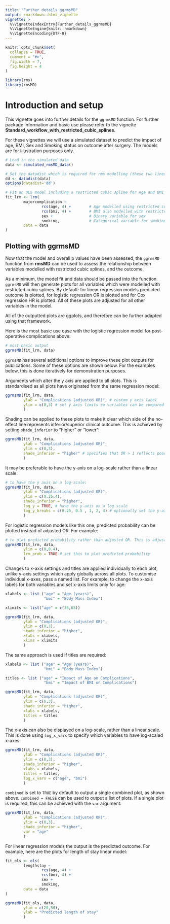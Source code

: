 ```yaml
---
title: "Further details ggrmsMD"
output: rmarkdown::html_vignette
vignette: >
  %\VignetteIndexEntry{Further_details_ggrmsMD}
  %\VignetteEngine{knitr::rmarkdown}
  %\VignetteEncoding{UTF-8}
---
```


```r
knitr::opts_chunk$set(
  collapse = TRUE,
  comment = "#>",
  fig.width = 7,
  fig.height = 4
)
```

```r
library(rms)
library(rmsMD)
```

# Introduction and setup

This vignette goes into further details for the `ggrmsMD` function. For further package information and basic use please refer to the vignette **Standard_workflow_with_restricted_cubic_splines**.

For these vignettes we will use a simulated dataset to predict the impact of age, BMI, Sex and Smoking status on outcome after surgery. The models are for illustration purposes only.

```r
# Load in the simulated data
data <- simulated_rmsMD_data()

# Set the datadist which is required for rms modelling (these two lines are standard)
dd <- datadist(data)    
options(datadist='dd') 
```

```r
# Fit an OLS model including a restricted cubic spline for Age and BMI (with 4 knots)
fit_lrm <- lrm(
        majorcomplication ~ 
                rcs(age, 4) +        # Age modelled using restricted cubic splines with 4 knots
                rcs(bmi, 4) +        # BMI also modelled with restricted cubic splines with 4 knots
                sex +                # Binary variable for sex
                smoking,             # Categorical variable for smoking status
        data = data                  
)
```

## Plotting with ggrmsMD

Now that the model and overall p values have been assessed, the `ggrmsMD` function from **rmsMD** can be used to assess the relationship between variables modelled with restricted cubic splines, and the outcome.

As a minimum, the model fit and data should be passed into the function. `ggrmsMD` will then generate plots for all variables which were modelled with restricted cubic splines. By default: for linear regression models predicted outcome is plotted, for logistic regression OR is plotted and for Cox regression HR is plotted. All of these plots are adjusted for all other variables in the model.

All of the outputted plots are ggplots, and therefore can be further adapted using that framework.

Here is the most basic use case with the logistic regression model for post-operative complications above:

```r
# most basic output
ggrmsMD(fit_lrm, data)
```

`ggrmsMD` has several additional options to improve these plot outputs for publications. Some of these options are shown below. For the examples below, this is done iteratively for demonstration purposes.

Arguments which alter the y axis are applied to all plots. This is standardised as all plots have originated from the same regression model:

```r

ggrmsMD(fit_lrm, data,
        ylab = "Complications (adjusted OR)", # custom y axis label 
        ylim = c(0,3) # set y axis limits so variables can be compared more easily
        )

```

Shading can be applied to these plots to make it clear which side of the no-effect line represents inferior/superior clinical outcome. This is achieved by setting `shade_inferior` to "higher" or "lower":

```r
ggrmsMD(fit_lrm, data,
        ylab = "Complications (adjusted OR)", 
        ylim = c(0,3), 
        shade_inferior = "higher" # specifies that OR > 1 reflects poorer outcomes (e.g. higher OR complications); these will be highlighted in red
        )
```

It may be preferable to have the y-axis on a log-scale rather than a linear scale. 

```r
# to have the y axis on a log-scale:
ggrmsMD(fit_lrm, data,
        ylab = "Complications (adjusted OR)", 
        ylim = c(0.25,4), 
        shade_inferior = "higher",
        log_y = TRUE, # have the y-axis on a log scale
        log_y_breaks = c(0.25, 0.5 , 1, 2, 4) # optionally set the y-axis breaks
        )
```

For logistic regression models like this one, predicted probability can be plotted instead of adjusted OR. For example:

```r
# to plot predicted probability rather than adjusted OR. This is adjusted to mode/mean of the other variables
ggrmsMD(fit_lrm, data,
        ylim = c(0,0.4), 
        lrm_prob = TRUE # set this to plot predicted probability
        )
```

Changes to x-axis settings and titles are applied individually to each plot, unlike y-axis settings which apply globally across all plots. To customise individual x-axes, pass a named list. For example, to change the x-axis labels for both variables and set x-axis limits only for age:

```r
xlabels <- list ("age" = "Age (years)",
                 "bmi" = "Body Mass Index")

xlimits <- list("age" = c(35,65))

ggrmsMD(fit_lrm, data,
        ylab = "Complications (adjusted OR)", 
        ylim = c(0,3), 
        shade_inferior = "higher",
        xlabs = xlabels,
        xlims = xlimits
        )
```

The same approach is used if titles are required:

```r
xlabels <- list ("age" = "Age (years)",
                 "bmi" = "Body Mass Index")

titles <- list ("age" = "Impact of Age on Complications",
                 "bmi" = "Impact of BMI on Complications")

ggrmsMD(fit_lrm, data,
        ylab = "Complications (adjusted OR)", 
        ylim = c(0,3), 
        shade_inferior = "higher",
        xlabs = xlabels,
        titles = titles
        )
```

The x-axis can also be displayed on a log-scale, rather than a linear scale. This is done using `log_x_vars` to specify which variables to have log-scaled x-axes:

```r
ggrmsMD(fit_lrm, data,
        ylab = "Complications (adjusted OR)", 
        ylim = c(0,3), 
        shade_inferior = "higher",
        xlabs = xlabels,
        titles = titles,
        log_x_vars = c("age", "bmi")
        )
```

`combined` is set to `TRUE` by default to output a single combined plot, as shown above. `combined = FALSE` can be used to output a list of plots. If a single plot is required, this can be achieved with the `var` argument:

```r
ggrmsMD(fit_lrm, data,
        ylab = "Complications (adjusted OR)", 
        ylim = c(0,3), 
        shade_inferior = "higher",
        var = "age"
        )
```

For linear regression models the output is the predicted outcome. For example, here are the plots for length of stay linear model:

```r
fit_ols <- ols(
        lengthstay ~ 
                rcs(age, 4) +
                rcs(bmi, 4) +
                sex +
                smoking,
        data = data
)

ggrmsMD(fit_ols, data,
        ylim = c(20,50),
        ylab = "Predicted length of stay"
        )
```


